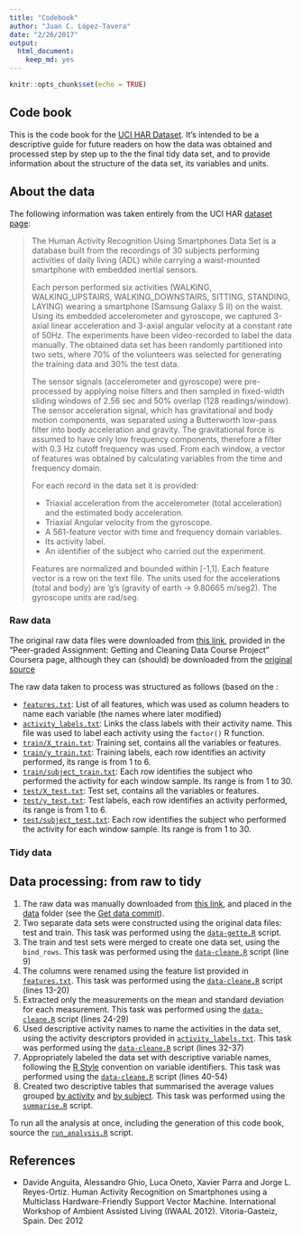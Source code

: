 ```yaml
---
title: "Codebook"
author: "Juan C. López-Tavera"
date: "2/26/2017"
output: 
  html_document: 
    keep_md: yes
---
```


```r
knitr::opts_chunk$set(echo = TRUE)
```

## Code book 

This is the code book for the [UCI HAR Dataset](http://archive.ics.uci.edu/ml/datasets/Human+Activity+Recognition+Using+Smartphones). It's intended to be a descriptive guide for future readers on how the data was obtained and processed step by step up to the the final tidy data set, and to provide information about the structure of the data set, its variables and units.

## About the data

The following information was taken entirely from the UCI HAR [dataset page](http://archive.ics.uci.edu/ml/datasets/Human+Activity+Recognition+Using+Smartphones):

>The Human Activity Recognition Using Smartphones Data Set is a database built from the recordings of 30 subjects performing activities of daily living (ADL) while carrying a waist-mounted smartphone with embedded inertial sensors. 
>
>Each person performed six activities (WALKING, WALKING_UPSTAIRS, WALKING_DOWNSTAIRS, SITTING, STANDING, LAYING) wearing a smartphone (Samsung Galaxy S II) on the waist. Using its embedded accelerometer and gyroscope, we captured 3-axial linear acceleration and 3-axial angular velocity at a constant rate of 50Hz. The experiments have been video-recorded to label the data manually. The obtained data set has been randomly partitioned into two sets, where 70% of the volunteers was selected for generating the training data and 30% the test data. 
>
>The sensor signals (accelerometer and gyroscope) were pre-processed by applying noise filters and then sampled in fixed-width sliding windows of 2.56 sec and 50% overlap (128 readings/window). The sensor acceleration signal, which has gravitational and body motion components, was separated using a Butterworth low-pass filter into body acceleration and gravity. The gravitational force is assumed to have only low frequency components, therefore a filter with 0.3 Hz cutoff frequency was used. From each window, a vector of features was obtained by calculating variables from the time and frequency domain.
>
>For each record in the data set it is provided: 
>
>* Triaxial acceleration from the accelerometer (total acceleration) and the estimated body acceleration. 
>* Triaxial Angular velocity from the gyroscope. 
>* A 561-feature vector with time and frequency domain variables. 
>* Its activity label. 
>* An identifier of the subject who carried out the experiment.
>
>Features are normalized and bounded within [-1,1]. Each feature vector is a row on the text file. The units used for the accelerations (total and body) are 'g's (gravity of earth -> 9.80665 m/seg2). The gyroscope units are rad/seg.


### Raw data

The original raw data files were downloaded from [this link](https://d396qusza40orc.cloudfront.net/getdata%2Fprojectfiles%2FUCI%20HAR%20Dataset.zip), provided in the "Peer-graded Assignment: Getting and Cleaning Data Course Project" Coursera page, although they can (should) be downloaded from the [original source](http://archive.ics.uci.edu/ml/datasets/Human+Activity+Recognition+Using+Smartphones) 

The raw data taken to process was structured as follows (based on the : 

* [`features.txt`](https://github.com/jclopeztavera/human-activity/blob/master/data/features.txt): List of all features, which was used as column headers to name each variable (the names where later modified)
* [`activity_labels.txt`](https://github.com/jclopeztavera/human-activity/blob/master/data/activity_labels.txt): Links the class labels with their activity name. This file was used to label each activity using the `factor()` R function.
* [`train/X_train.txt`](https://github.com/jclopeztavera/human-activity/blob/master/data/train/X_train.txt): Training set, contains all the variables or features.
* [`train/y_train.txt`](https://github.com/jclopeztavera/human-activity/blob/master/data/train/y_train.txt): Training labels, each row identifies an activity performed, its range is from 1 to 6. 
* [`train/subject_train.txt`](https://github.com/jclopeztavera/human-activity/blob/master/data/train/subject_train.txt): Each row identifies the subject who performed the activity for each window sample. Its range is from 1 to 30. 
* [`test/X_test.txt`](https://github.com/jclopeztavera/human-activity/blob/master/data/test/X_test.txt): Test set, contains all the variables or features. 
* [`test/y_test.txt`](https://github.com/jclopeztavera/human-activity/blob/master/data/test/y_test.txt): Test labels, each row identifies an activity performed, its range is from 1 to 6. 
* [`test/subject_test.txt`](https://github.com/jclopeztavera/human-activity/blob/master/data/test/subject_test.txt): Each row identifies the subject who performed the activity for each window sample. Its range is from 1 to 30.

### Tidy data 


## Data processing: from raw to tidy

1. The raw data was manually downloaded from [this link](https://d396qusza40orc.cloudfront.net/getdata%2Fprojectfiles%2FUCI%20HAR%20Dataset.zip), and placed in the [data](https://github.com/jclopeztavera/human-activity/tree/master/data) folder (see the [Get data commit](https://github.com/jclopeztavera/human-activity/commit/15926197a500a618acc42a75872232131e6f09db?diff=unified)). 
2. Two separate data sets were constructed using the original data files: test and train. This task was performed using the [`data-gette.R`](https://github.com/jclopeztavera/human-activity/blob/master/R/data-gette.R) script. 
3. The train and test sets were merged to create one data set, using the `bind_rows`. This task was performed using the [`data-cleane.R`](https://github.com/jclopeztavera/human-activity/blob/master/R/data-cleane.R) script (line 9)
4. The columns were renamed using the feature list provided in [`features.txt`](https://github.com/jclopeztavera/human-activity/blob/master/data/features.txt). This task was performed using the [`data-cleane.R`](https://github.com/jclopeztavera/human-activity/blob/master/R/data-cleane.R) script (lines 13-20)
5. Extracted only the measurements on the mean and standard deviation for each measurement. This task was performed using the [`data-cleane.R`](https://github.com/jclopeztavera/human-activity/blob/master/R/data-cleane.R) script (lines 24-29)
6. Used descriptive activity names to name the activities in the data set, using the activity descriptors provided in [`activity_labels.txt`](https://github.com/jclopeztavera/human-activity/blob/master/data/activity_labels.txt). This task was performed using the [`data-cleane.R`](https://github.com/jclopeztavera/human-activity/blob/master/R/data-cleane.R) script (lines 32-37)
7. Appropriately labeled the data set with descriptive variable names, following the [R Style](https://google.github.io/styleguide/Rguide.xml#identifiers) convention on variable identifiers. This task was performed using the [`data-cleane.R`](https://github.com/jclopeztavera/human-activity/blob/master/R/data-cleane.R) script (lines 40-54)
8. Created two descriptive tables that summarised the average values grouped [by activity](https://github.com/jclopeztavera/human-activity/blob/master/data/tidy/by_activity.csv) and [by subject](https://github.com/jclopeztavera/human-activity/blob/master/data/tidy/by_subject.csv). This task was performed using the [`summarise.R`](https://github.com/jclopeztavera/human-activity/blob/master/R/summarise.R) script. 

To run all the analysis at once, including the generation of this code book, source the [`run_analysis.R`](https://github.com/jclopeztavera/human-activity/blob/master/R/run_analysis.R) script.

## References 
* Davide Anguita, Alessandro Ghio, Luca Oneto, Xavier Parra and Jorge L. Reyes-Ortiz. Human Activity Recognition on Smartphones using a Multiclass Hardware-Friendly Support Vector Machine. International Workshop of Ambient Assisted Living (IWAAL 2012). Vitoria-Gasteiz, Spain. Dec 2012
